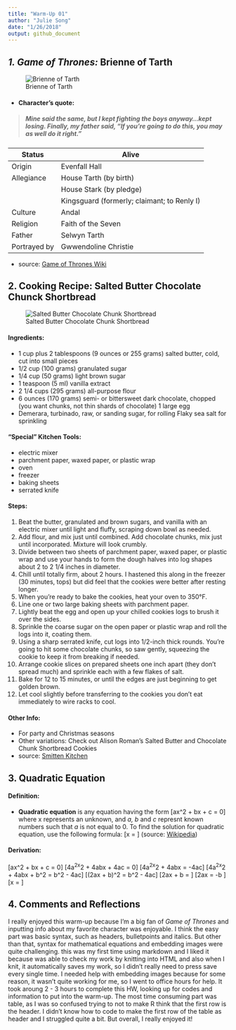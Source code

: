```yaml
---
title: "Warm-Up 01"
author: "Julie Song"
date: "1/26/2018"
output: github_document
---
```


## ***1. Game of Thrones: *** **Brienne of Tarth**

![Brienne of Tarth](http://vignette.wikia.nocookie.net/gameofthrones/images/2/22/Brienne-of-Tarth-game-of-thrones-.png/revision/latest?cb=20130323180007)


  + #### Character's quote: 

> ##### Mine said the same, but I kept fighting the boys anyway...kept losing. Finally, my father said, "If you're going to do this, you may as well do it right."

| Status | Alive |
| -----  | -----   |
| Origin | Evenfall Hall |
| Allegiance | House Tarth (by birth) |
|           | House Stark (by pledge) |
|           | Kingsguard (formerly; claimant; to Renly I) |
| Culture | Andal |
| Religion | Faith of the Seven |
| Father | Selwyn Tarth |
|Portrayed by | Gwwendoline Christie |

  + source: [Game of Thrones Wiki](http://gameofthrones.wikia.com/wiki/Brienne_of_Tarth)
  
## **2. Cooking Recipe: Salted Butter Chocolate Chunck Shortbread **

![Salted Butter Chocolate Chunk Shortbread](https://smittenkitchendotcom.files.wordpress.com/2017/12/salted-butter-chocolate-chunk-shortbread.jpg?w=750)


#### Ingredients:
  + 1 cup plus 2 tablespoons (9 ounces or 255 grams) salted butter, cold, cut into small pieces
  + 1/2 cup (100 grams) granulated sugar
  + 1/4 cup (50 grams) light brown sugar
  + 1 teaspoon (5 ml) vanilla extract
  + 2 1/4 cups (295 grams) all-purpose flour
  + 6 ounces (170 grams) semi- or bittersweet dark chocolate, chopped (you want chunks, not thin shards of chocolate)
1 large egg
  + Demerara, turbinado, raw, or sanding sugar, for rolling
Flaky sea salt for sprinkling

#### "Special" Kitchen Tools: 
  + electric mixer
  + parchment paper, waxed paper, or plastic wrap
  + oven
  + freezer
  + baking sheets
  + serrated knife
  
#### Steps: 
1. Beat the butter, granulated and brown sugars, and vanilla with an electric mixer until light and fluffy, scraping down bowl as needed. 
2. Add flour, and mix just until combined. Add chocolate chunks, mix just until incorporated. Mixture will look crumbly.
3. Divide between two sheets of parchment paper, waxed paper, or plastic wrap and use your hands to form the dough halves into log shapes about 2 to 2 1/4 inches in diameter. 
4. Chill until totally firm, about 2 hours. I hastened this along in the freezer (30 minutes, tops) but did feel that the cookies were better after resting longer.
5. When you’re ready to bake the cookies, heat your oven to 350°F.
6. Line one or two large baking sheets with parchment paper.
7. Lightly beat the egg and open up your chilled cookies logs to brush it over the sides. 
8. Sprinkle the coarse sugar on the open paper or plastic wrap and roll the logs into it, coating them.
9. Using a sharp serrated knife, cut logs into 1/2-inch thick rounds. You’re going to hit some chocolate chunks, so saw gently, squeezing the cookie to keep it from breaking if needed. 
10. Arrange cookie slices on prepared sheets one inch apart (they don’t spread much) and sprinkle each with a few flakes of salt.
11. Bake for 12 to 15 minutes, or until the edges are just beginning to get golden brown. 
12. Let cool slightly before transferring to the cookies you don’t eat immediately to wire racks to cool. 

#### Other Info: 
  + For party and Christmas seasons
  + Other variations: Check out Alison Roman's Salted Butter and Chocolate Chunk Shortbread Cookies
  + source: [Smitten Kitchen](https://smittenkitchen.com/2017/12/salted-butter-chocolate-chunk-shortbread/)

## **3. Quadratic Equation **

#### Definition: 
  + **Quadratic equation** is any equation having the form \[ax^2   + bx + c = 0\] where x represents an unknown, and *a, b* and *c* represnt known numbers such that *a* is not equal to 0. To find the solution for quadratic equation, use the following formula: \[x = \frac{-b \pm\sqrt{b^2 - 4ac}}{2a}\] (source: [Wikipedia](https://en.wikipedia.org/wiki/Quadratic_equation))

#### Derivation:
\[ax^2 + bx + c = 0\]
\[4a^2x^2 + 4abx + 4ac = 0\]
\[4a^2x^2 + 4abx = -4ac\]
\[4a^2x^2 + 4abx + b^2 = b^2 - 4ac\]
\[(2ax + b)^2 = b^2 - 4ac\]
\[2ax + b = \pm\sqrt{b^2 - 4ac}\]
\[2ax = -b \pm\sqrt{b^2 - 4ac}\]
\[x = \frac{-b \pm\sqrt{b^2 - 4ac}}{2a}\]


## **4. Comments and Reflections**
I really enjoyed this warm-up because I'm a big fan of *Game of Thrones* and inputting info about my favorite character was enjoyable. I think the easy part was basic syntax, such as headers, bulletpoints and italics. But other than that, syntax for mathematical equations and embedding images were quite challenging. this was my first time using markdown and I liked it because was able to check my work by knitting into HTML and also when I knit, it automatically saves my work, so I didn't really need to press save every single time. I needed help with embedding images because for some reason, it wasn't quite working for me, so I went to office hours for help. It took aroung 2 - 3 hours to complete this HW, looking up for codes and information to put into the warm-up. The most time consuming part was table, as I was so confused trying to not to make R think that the first row is the header. I didn't know how to code to make the first row of the table as header and I struggled quite a bit. But overall, I really enjoyed it! 

